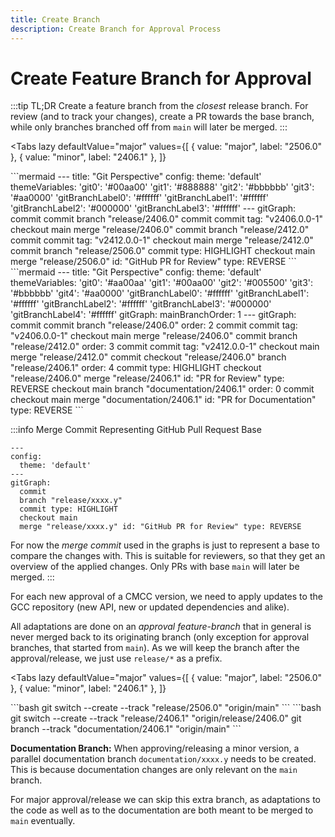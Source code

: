 ```yaml
---
title: Create Branch
description: Create Branch for Approval Process
---
```



# Create Feature Branch for Approval

:::tip TL;DR
Create a feature branch from the _closest_ release branch. For review
(and to track your changes), create a PR towards the base branch, while only
branches branched off from `main` will later be merged.
:::

<Tabs
  lazy
  defaultValue="major"
  values={[
    { value: "major", label: "2506.0" },
    { value: "minor", label: "2406.1" },
  ]}
>
<TabItem value="major">
```mermaid
---
title: "Git Perspective"
config:
  theme: 'default'
  themeVariables:
      'git0': '#00aa00'
      'git1': '#888888'
      'git2': '#bbbbbb'
      'git3': '#aa0000'
      'gitBranchLabel0': '#ffffff'
      'gitBranchLabel1': '#ffffff'
      'gitBranchLabel2': '#000000'
      'gitBranchLabel3': '#ffffff'
---
gitGraph:
  commit
  commit
  branch "release/2406.0"
  commit
  commit tag: "v2406.0.0-1"
  checkout main
  merge "release/2406.0"
  commit
  branch "release/2412.0"
  commit
  commit tag: "v2412.0.0-1"
  checkout main
  merge "release/2412.0"
  commit
  branch "release/2506.0"
  commit type: HIGHLIGHT
  checkout main
  merge "release/2506.0" id: "GitHub PR for Review" type: REVERSE
```
</TabItem>
<TabItem value="minor">
```mermaid
---
title: "Git Perspective"
config:
  theme: 'default'
  themeVariables:
      'git0': '#aa00aa'
      'git1': '#00aa00'
      'git2': '#005500'
      'git3': '#bbbbbb'
      'git4': '#aa0000'
      'gitBranchLabel0': '#ffffff'
      'gitBranchLabel1': '#ffffff'
      'gitBranchLabel2': '#ffffff'
      'gitBranchLabel3': '#000000'
      'gitBranchLabel4': '#ffffff'
  gitGraph:
    mainBranchOrder: 1
---
gitGraph:
  commit
  commit
  branch "release/2406.0" order: 2
  commit
  commit tag: "v2406.0.0-1"
  checkout main
  merge "release/2406.0"
  commit
  branch "release/2412.0" order: 3
  commit
  commit tag: "v2412.0.0-1"
  checkout main
  merge "release/2412.0"
  commit
  checkout "release/2406.0"
  branch "release/2406.1" order: 4
  commit type: HIGHLIGHT
  checkout "release/2406.0"
  merge "release/2406.1" id: "PR for Review" type: REVERSE
  checkout main
  branch "documentation/2406.1" order: 0
  commit
  checkout main
  merge "documentation/2406.1" id: "PR for Documentation" type: REVERSE
```
</TabItem>
</Tabs>

:::info Merge Commit Representing GitHub Pull Request Base

```mermaid
---
config:
  theme: 'default'
---
gitGraph:
  commit
  branch "release/xxxx.y"
  commit type: HIGHLIGHT
  checkout main
  merge "release/xxxx.y" id: "GitHub PR for Review" type: REVERSE
```

For now the _merge commit_ used in the graphs is just to represent a base to
compare the changes with. This is suitable for reviewers, so that they get an
overview of the applied changes. Only PRs with base `main` will later be
merged.
:::

For each new approval of a CMCC version, we need to apply updates to the GCC
repository (new API, new or updated dependencies and alike).

All adaptations are done on an _approval feature-branch_ that in general is
never merged back to its originating branch (only exception for approval
branches, that started from `main`). As we will keep the branch after the
approval/release, we just use `release/*` as a prefix.

<Tabs
  lazy
  defaultValue="major"
  values={[
    { value: "major", label: "2506.0" },
    { value: "minor", label: "2406.1" },
  ]}
>
<TabItem value="major">
```bash
git switch --create --track "release/2506.0" "origin/main"
```
</TabItem>
<TabItem value="minor">
```bash
git switch --create --track "release/2406.1" "origin/release/2406.0"
git branch --track "documentation/2406.1" "origin/main"
```
</TabItem>
</Tabs>

**Documentation Branch:** When approving/releasing a minor version, a parallel
documentation branch `documentation/xxxx.y` needs to be created. This is
because documentation changes are only relevant on the `main` branch.

For major approval/release we can skip this extra branch, as adaptations to
the code as well as to the documentation are both meant to be merged to
`main` eventually.
